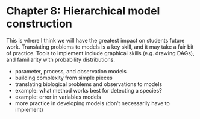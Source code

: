 Chapter 8: Hierarchical model construction
===============================

This is where I think we will have the greatest impact on students future work. Translating problems to models is a key skill, and it may take a fair bit of practice. Tools to implement include graphical skills (e.g. drawing DAGs), and familiarity with probability distributions.

- parameter, process, and observation models
- building complexity from simple pieces
- translating biological problems and observations to models
- example: what method works best for detecting a species?
- example: error in variables models
- more practice in developing models (don't necessarily have to implement)

